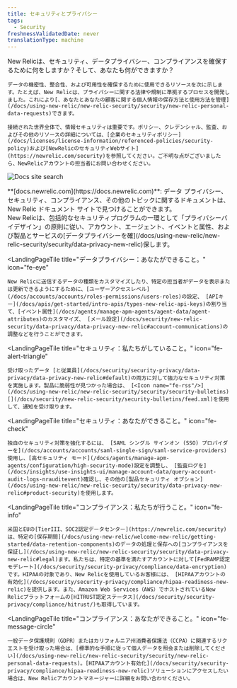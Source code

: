 ```yaml
---
title: セキュリティとプライバシー
tags:
  - Security
freshnessValidatedDate: never
translationType: machine
---
```



<LandingPageHero>
  <HeroContent>
    New Relicは、セキュリティ、データプライバシー、コンプライアンスを確保するために何をしますか？そして、あなたも何ができますか？

    データの機密性、整合性、および可用性を確保するために使用できるリソースを次に示します。たとえば、New Relicは、プライバシーに関する法律や規制に準拠するプロセスを開発しました。これにより[、あなたとあなたの顧客に関する個人情報の保存方法と使用方法を管理](/docs/using-new-relic/new-relic-security/security/new-relic-personal-data-requests)できます。

    接続された世界全体で、情報セキュリティは重要です。ポリシー、クレデンシャル、監査、およびその他のリソースの詳細については、[企業のセキュリティポリシー](/docs/licenses/license-information/referenced-policies/security-policy)および[NewRelicのセキュリティWebサイト](https://newrelic.com/security)を参照してください。ご不明な点がございましたら、NewRelicアカウントの担当者にお問い合わせください。
  </HeroContent>

  <img
    title="Docs site search"
    alt="Docs site search"
    src={securityDocsDataPrivacySearch}
  />

  <figcaption>
    <DoNotTranslate>**[docs.newrelic.com](https://docs.newrelic.com)**</DoNotTranslate>: データ プライバシー、セキュリティ、コンプライアンス、その他のトピックに関するドキュメントは、New Relic ドキュメント サイトで見つけることができます。
  </figcaption>
</LandingPageHero>

<LandingPageTileGrid>
  <LandingPageTile
    title="データプライバシー：私たちがしていること。"
    icon="fe-lock"
  >
    New Relicは、包括的なセキュリティプログラムの一環として「プライバシーバイデザイン」の原則に従い、アカウント、エージェント、イベントと属性、および製品とサービスの[データプライバシーを確](/docs/using-new-relic/new-relic-security/security/data-privacy-new-relic)保します。
  </LandingPageTile>

  <LandingPageTile
    title="データプライバシー：あなたができること。"
    icon="fe-eye"
  >
    New Relicに送信するデータの種類をカスタマイズしたり、特定の担当者がデータを表示または更新できるようにするために、[ユーザーアクセスレベル](/docs/accounts/accounts/roles-permissions/users-roles)の設定、 [APIキー](/docs/apis/get-started/intro-apis/types-new-relic-api-keys)の割り当て、[イベント属性](/docs/agents/manage-apm-agents/agent-data/agent-attributes)のカスタマイズ、 [メール設定](/docs/security/new-relic-security/data-privacy/data-privacy-new-relic#account-communications)の調整などを行うことができます。
  </LandingPageTile>

  <LandingPageTile
    title="セキュリティ：私たちがしていること。"
    icon="fe-alert-triangle"
  >
    受け取ったデータ [と従業員](/docs/security/security-privacy/data-privacy/data-privacy-new-relic#default)の両方に対して強力なセキュリティ対策を実施します。製品に脆弱性が見つかった場合は、 [<Icon name="fe-rss"/>](/docs/using-new-relic/new-relic-security/security/security-bulletins)[](/docs/security/new-relic-security/security-bulletins/feed.xml)を使用して、通知を受け取ります。
  </LandingPageTile>

  <LandingPageTile
    title="セキュリティ：あなたができること。"
    icon="fe-check"
  >
    独自のセキュリティ対策を強化するには、 [SAML シングル サインオン (SSO) プロバイダーを](/docs/accounts/accounts/saml-single-sign/saml-service-providers)使用し、[高セキュリティ モード](/docs/agents/manage-apm-agents/configuration/high-security-mode)設定を調整し、 [監査ログを](/docs/insights/use-insights-ui/manage-account-data/query-account-audit-logs-nrauditevent)確認し、その他の[製品セキュリティ オプション](/docs/using-new-relic/new-relic-security/security/data-privacy-new-relic#product-security)を使用します。
  </LandingPageTile>

  <LandingPageTile
    title="コンプライアンス：私たちが行うこと。"
    icon="fe-info"
  >
    米国とEUの[TierIII、SOC2認定データセンター](https://newrelic.com/security)は、特定の[保存期間](/docs/using-new-relic/welcome-new-relic/getting-started/data-retention-components)のデータの処理と保存への[コンプライアンスを保証し](/docs/using-new-relic/new-relic-security/security/data-privacy-new-relic#legal)ます。私たちは、特定の基準を満たすアカウントに対して[FedRAMP認定モデレート](/docs/security/security-privacy/compliance/data-encryption)です。HIPAAの対象であり、New Relicを使用しているお客様には、 [HIPAAアカウントの有効化](/docs/security/security-privacy/compliance/hipaa-readiness-new-relic)を提供します。また、Amazon Web Services（AWS）でホストされているNew Relicプラットフォームの[HITRUST認定ステータス](/docs/security/security-privacy/compliance/hitrust/)も取得しています。
  </LandingPageTile>

  <LandingPageTile
    title="コンプライアンス：あなたができること。"
    icon="fe-message-circle"
  >
    一般データ保護規則（GDPR）またはカリフォルニア州消費者保護法（CCPA）に関連するリクエストを受け取った場合は、[標準的な手順に従って個人データを照会または削除してください](/docs/using-new-relic/new-relic-security/security/new-relic-personal-data-requests)。[HIPAAアカウント有効化](/docs/security/security-privacy/compliance/hipaa-readiness-new-relic)ソリューションにアクセスしたい場合は、New Relicアカウントマネージャーに詳細をお問い合わせください。
  </LandingPageTile>
</LandingPageTileGrid>